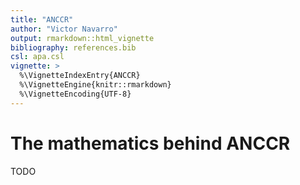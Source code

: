 ```yaml
---
title: "ANCCR"
author: "Victor Navarro"
output: rmarkdown::html_vignette
bibliography: references.bib
csl: apa.csl
vignette: >
  %\VignetteIndexEntry{ANCCR}
  %\VignetteEngine{knitr::rmarkdown}
  %\VignetteEncoding{UTF-8}
---
```


# The mathematics behind ANCCR

TODO